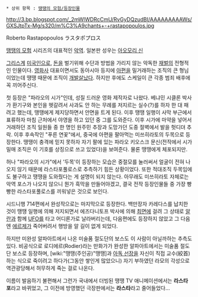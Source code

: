  * 상위 항목 : [[땡땡의 모험/등장인물]]

http://3.bp.blogspot.com/_2mWlWDRcCmU/RvGyDQzudBI/AAAAAAAAAWs/GXSJtpTx-Mg/s320/m%C3%A9chants+-+rastapopoulos.jpg

Roberto Rastapopoulos
ラスタポプロス

[[땡땡의 모험]] 시리즈의 대표적인 [[악역]]. 일본판 성우는 [[아오모리 신]]

[[그리스]]계 [[미국]]인으로, [[돈]]을 벌기위해 수단과 방법을 가리지 않는 악독한 [[재벌]]의 전형적인 인물이다. [[영화]]사 대표이면서도 동아시아 등지에 [[아편]]을 밀거래하는 조직의 큰 형님이었는데 땡땡 때문에 조직이 [[개발살]]났다. 하지만 후에도 스케일이 큰 각종 범죄 배후에 꼭 끼어주신다.

첫 등장은 "파라오의 시가"인데, 성질 드러운 영화 제작자로 나왔다. 베냐민 시클론 박사가 환기구와 본인을 헷갈려서 사과도 안 하는 무례를 저지르는 실수(?)를 하자 한 대 패려고 했는데, 땡땡에게 제지당하면서 안면을 트게 된다. 이후 땡땡 일행이 사막 부근에서 표류하자 마침 근처에서 야영을 하고 있던 중 그를 도와준다. 이후 시가에 마약을 넣어서 거래하던 조직 일원들 중 한 명인 원주민 추장과 도망가던 도중 절벽에서 발을 헛디뎌 추락. 이후 후속작인 "푸른 연꽃"에서, 중국에 아편을 팔아먹는 미쓰히라토의 두목으로 등장한다. 땡땡이 충격에 믿지 못하자 자기 팔에 있는 파라오 키오스크 문신(전작에서 시가 밀매 조직은 이 기호를 상징으로 쓰고 있었다)을 보여준다. 물론 땡땡에게 체포되지만.

허나 "파라오의 시가"에서 '두목'이 등장하는 모습은 중절모를 눌러써서 얼굴이 전혀 나오지 않기 때문에 라스타포풀로스로 추측하기 힘든 상황이었다. 또한 적대조직 두목임에도 불구하고 땡땡을 도와줬다는 게 설명이 되지 않는다. 아무래도 미쓰히라토 자체로는 악역 포스가 나오지 않으니 뭔가 흑막을 만들어야겠고, 결국 전작 등장인물들 중 가장 빵빵한 라스타포풀로스를 끼워넣은 것으로 보인다.

시드니행 714편에서 완성작으로는 마지막으로 등장한다. 백만장자 카레다스를 납치한 것이 땡땡 일행에 의해 저지되면서 에즈다니토프 박사에 의해 [[최면]]에 걸려 그 상태로 [[알란]]과 함께 [[UFO]]를 타고 어디론가로 날라버리는데, 다음편에도 등장하지 않았고 그 다음엔 [[에르제]]가 죽어버려서 행방을 알 길이 없게 되었다. 

하지만 미완성 알파아트에서 나온 미술품 절도단의 보스도 이 사람이 아닐까하는 추측도 있다. 비공식으로 로디에르(Rodier)라는 만화가가 완성한 알파아트에서는 미술품 절도단 보스로 등장하며, [wiki:"땡땡(주인공)"땡땡]과 [[아독 선장]]을 자신이 직접 교수(絞首)하는 식으로 죽이려고 하다가(그동안 쌓인게 많았으니) 자기 부하였던 라모의 각성으로 역관광당해서 허무하게 죽는 걸로 나온다.

이름이 발음하기 불편해서 그런가 국내에서 더빙된 땡땡 TV 애니메이션에서는 '''라스타포'''라고 바뀌었고, 그 이전에 방영했던 극장판에서는 '''라스타'''라고 줄어들었다...
